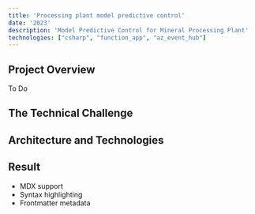 ```yaml
---
title: 'Processing plant model predictive control'
date: '2023'
description: 'Model Predictive Control for Mineral Processing Plant'
technologies: ["csharp", "function_app", "az_event_hub"] 
---
```


## Project Overview

To Do

## The Technical Challenge

## Architecture and Technologies

## Result

- MDX support
- Syntax highlighting
- Frontmatter metadata 
